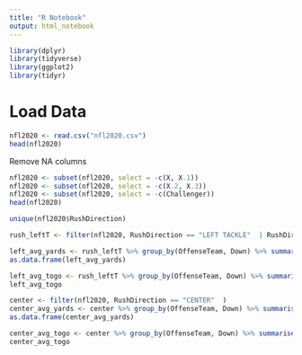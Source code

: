 ---
title: "R Notebook"
output: html_notebook
---

```{r}
library(dplyr)
library(tidyverse)
library(ggplot2)
library(tidyr)
```

#   Load Data
```{r}
nfl2020 <- read.csv("nfl2020.csv")
head(nfl2020)
```

Remove NA columns
```{r}
nfl2020 <- subset(nfl2020, select = -c(X, X.1))
nfl2020 <- subset(nfl2020, select = -c(X.2, X.3))
nfl2020 <- subset(nfl2020, select = -c(Challenger))
head(nfl2020)
```



```{r}
unique(nfl2020$RushDirection)
```

```{r}
rush_leftT <- filter(nfl2020, RushDirection == "LEFT TACKLE"  | RushDirection == "LEFT GUARD" )
```

```{r}
left_avg_yards <- rush_leftT %>% group_by(OffenseTeam, Down) %>% summarise(mean_yards = mean(Yards))
as.data.frame(left_avg_yards)
```

```{r}
left_avg_togo <- rush_leftT %>% group_by(OffenseTeam, Down) %>% summarise(mean_togo = mean(ToGo))
left_avg_togo
```


```{r}
center <- filter(nfl2020, RushDirection == "CENTER"  )
center_avg_yards <- center %>% group_by(OffenseTeam, Down) %>% summarise(mean_yards = mean(Yards))
as.data.frame(center_avg_yards)
```

```{r}
center_avg_togo <- center %>% group_by(OffenseTeam, Down) %>% summarise(mean_togo = mean(ToGo))
center_avg_togo
```

